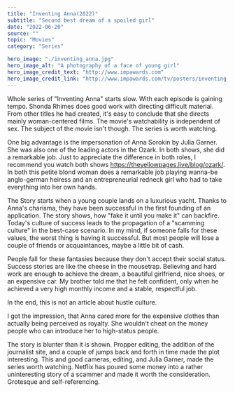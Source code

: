 ---
title: "Inventing Anna(2022)"
subtitle: "Second best dream of a spoiled girl"
date: "2022-06-20"
source: ""
topic: "Movies"
category: "Series"

hero_image: "./inventing_anna.jpg"
hero_image_alt: "A photography of a face of young girl"
hero_image_credit_text: "http://www.impawards.com"
hero_image_credit_link: "http://www.impawards.com/tv/posters/inventing_anna.jpg"
---
Whole series of "Inventing Anna" starts slow. With each episode is gaining tempo. Shonda Rhimes does good work with directing difficult material. From other titles he had created, it's easy to conclude that she directs mainly woman-centered films. The movie's watchability is independent of sex. The subject of the movie isn't though. The series is worth watching.

One big advantage is the impersonation of Anna Sorokin by Julia Garner. She was also one of the leading actors in the Ozark. In both shows, she did a remarkable job. Just to appreciate the difference in both roles, I recommend you watch both shows https://theyellowpages.live/blog/ozark/. In both this petite blond woman does a remarkable job playing wanna-be anglo-german heiress and an entrepreneurial redneck girl who had to take everything into her own hands.

The Story starts when a young couple lands on a luxurious yacht. Thanks to Anna's charisma, they have been successful in the first founding of an application. The story shows, how "fake it until you make it" can backfire. Today's culture of success leads to the propagation of a "scamming culture" in the best-case scenario. In my mind, if someone falls for these values, the worst thing is having it successful. But most people will lose a couple of friends or acquaintances, maybe a little bit of cash.

People fall for these fantasies because they don't accept their social status. Success stories are like the cheese in the mousetrap. Believing and hard work are enough to achieve the dream, a beautiful girlfriend, nice shoes, or an expensive car. My brother told me that he felt confident, only when he achieved a very high monthly income and a stable, respectful job. 

In the end, this is not an article about hustle culture.

I got the impression, that Anna cared more for the expensive clothes than actually being perceived as royalty. She wouldn't cheat on the money people who can introduce her to high-status people.

The story is blunter than it is shown. Propper editing, the addition of the journalist site, and a couple of jumps back and forth in time made the plot interesting. This and good cameras, editing, and Julia Garner, made the series worth watching. Netflix has poured some money into a rather uninteresting story of a scammer and made it worth the consideration. Grotesque and self-referencing. 